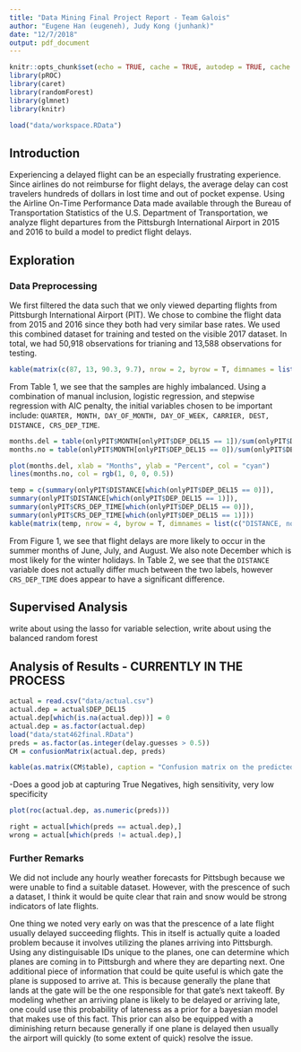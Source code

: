 ```yaml
---
title: "Data Mining Final Project Report - Team Galois"
author: "Eugene Han (eugeneh), Judy Kong (junhank)"
date: "12/7/2018"
output: pdf_document
---
```


```r
knitr::opts_chunk$set(echo = TRUE, cache = TRUE, autodep = TRUE, cache.comments = TRUE)
library(pROC)
library(caret)
library(randomForest)
library(glmnet)
library(knitr)

load("data/workspace.RData")
```

## Introduction
Experiencing a delayed flight can be an especially frustrating experience. Since airlines do not reimburse for flight delays, the average delay can cost travelers hundreds of dollars in lost time and out of pocket expense. Using the Airline On-Time Performance Data made available through the Bureau of Transportation Statistics of the U.S. Department of Transportation, we analyze flight departures from the Pittsburgh International Airport in 2015 and 2016 to build a model to predict flight delays. 

## Exploration

### Data Preprocessing
We first filtered the data such that we only viewed departing flights from Pittsburgh International Airport (PIT). We chose to combine the flight data from 2015 and 2016 since they both had very similar base rates. We used this combined dataset for training and tested on the visible 2017 dataset. In total, we had 50,918 observations for trianing and 13,588 observations for testing.

```r
kable(matrix(c(87, 13, 90.3, 9.7), nrow = 2, byrow = T, dimnames = list(c("training", "testing"), c("Percent No Delay", "Percent Delay"))), caption = "Base rates.")
```

From Table 1, we see that the samples are highly imbalanced. Using a combination of manual inclusion, logistic regression, and stepwise regression with AIC penalty, the initial variables chosen to be important include: `QUARTER, MONTH, DAY_OF_MONTH, DAY_OF_WEEK, CARRIER, DEST, DISTANCE, CRS_DEP_TIME`.

```r
months.del = table(onlyPIT$MONTH[onlyPIT$DEP_DEL15 == 1])/sum(onlyPIT$DEP_DEL15 == 1)
months.no = table(onlyPIT$MONTH[onlyPIT$DEP_DEL15 == 0])/sum(onlyPIT$DEP_DEL15 == 0)

plot(months.del, xlab = "Months", ylab = "Percent", col = "cyan")
lines(months.no, col = rgb(1, 0, 0, 0.5))
```

```r
temp = c(summary(onlyPIT$DISTANCE[which(onlyPIT$DEP_DEL15 == 0)]),
summary(onlyPIT$DISTANCE[which(onlyPIT$DEP_DEL15 == 1)]),
summary(onlyPIT$CRS_DEP_TIME[which(onlyPIT$DEP_DEL15 == 0)]),
summary(onlyPIT$CRS_DEP_TIME[which(onlyPIT$DEP_DEL15 == 1)]))
kable(matrix(temp, nrow = 4, byrow = T, dimnames = list(c("DISTANCE, no delay", "DISTANCE, delay", "CRS_DEP_TIME, no delay", "CRS_DEP_TIME, delay"), names(summary(onlyPIT$DISTANCE)))), caption = "Summary of numeric variables.")
```

From Figure 1, we see that flight delays are more likely to occur in the summer months of June, July, and August. We also note December which is most likely for the winter holidays. In Table 2, we see that the `DISTANCE` variable does not actually differ much between the two labels, however `CRS_DEP_TIME` does appear to have a significant difference. 

## Supervised Analysis


write about using the lasso for variable selection, write about using the balanced random forest

## Analysis of Results - CURRENTLY IN THE PROCESS
```r
actual = read.csv("data/actual.csv")
actual.dep = actual$DEP_DEL15
actual.dep[which(is.na(actual.dep))] = 0
actual.dep = as.factor(actual.dep)
load("data/stat462final.RData")
preds = as.factor(as.integer(delay.guesses > 0.5))
CM = confusionMatrix(actual.dep, preds)

kable(as.matrix(CM$table), caption = "Confusion matrix on the predicted results. Rows are predictions and columns are the actual.")
```

-Does a good job at capturing True Negatives, high sensitivity, very low specificity

```r
plot(roc(actual.dep, as.numeric(preds)))
```

```r
right = actual[which(preds == actual.dep),]
wrong = actual[which(preds != actual.dep),]
```

### Further Remarks
We did not include any hourly weather forecasts for Pittsbugh because we were unable to find a suitable dataset. However, with the prescence of such a dataset, I think it would be quite clear that rain and snow would be strong indicators of late flights.

One thing we noted very early on was that the prescence of a late flight usually delayed succeeding flights. This in itself is actually quite a loaded problem because it involves utilizing the planes arriving into Pittsburgh. Using any distinguisable IDs unique to the planes, one can determine which planes are coming in to Pittsburgh and where they are departing next. One additional piece of information that could be quite useful is which gate the plane is supposed to arrive at. This is because generally the plane that lands at the gate will be the one responsible for that gate's next takeoff. By modeling whether an arriving plane is likely to be delayed or arriving late, one could use this probability of lateness as a prior for a bayesian model that makes use of this fact. This prior can also be equipped with a diminishing return because generally if one plane is delayed then usually the airport will quickly (to some extent of quick) resolve the issue.